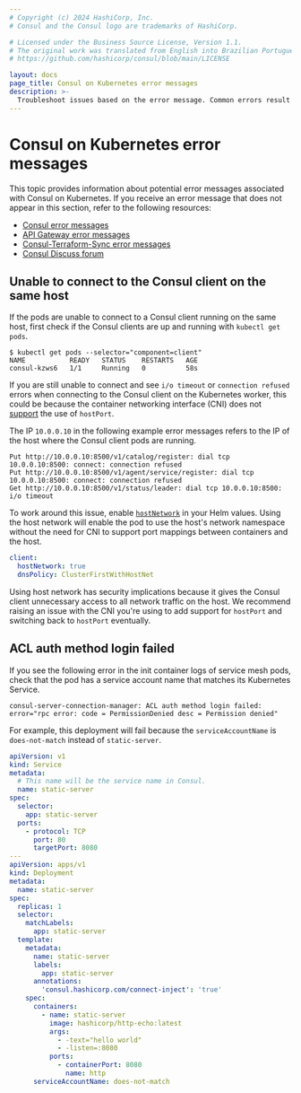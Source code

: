 ```yaml
---
# Copyright (c) 2024 HashiCorp, Inc.
# Consul and the Consul logo are trademarks of HashiCorp.

# Licensed under the Business Source License, Version 1.1.
# The original work was translated from English into Brazilian Portuguese.
# https://github.com/hashicorp/consul/blob/main/LICENSE

layout: docs
page_title: Consul on Kubernetes error messages
description: >-
  Troubleshoot issues based on the error message. Common errors result from failed actions, timeouts, multiple entries, bad and expired certificates, invalid characters, syntax parsing, malformed responses, and exceeded deadlines.
---
```


# Consul on Kubernetes error messages

This topic provides information about potential error messages associated with Consul on Kubernetes. If you receive an error message that does not appear in this section, refer to the following resources:

- [Consul error messages](/consul/docs/error-messages/consul)
- [API Gateway error messages](/consul/docs/error-messages/api-gateway)
- [Consul-Terraform-Sync error messages](/consul/docs/error-messages/cts)
- [Consul Discuss forum](https://discuss.hashicorp.com/)

## Unable to connect to the Consul client on the same host

If the pods are unable to connect to a Consul client running on the same host, first check if the Consul clients are up and running with `kubectl get pods`.

```shell-session
$ kubectl get pods --selector="component=client"
NAME           READY   STATUS    RESTARTS   AGE
consul-kzws6   1/1     Running   0          58s
```

If you are still unable to connect and see `i/o timeout` or `connection refused` errors when connecting to the Consul client on the Kubernetes worker, this could be because the container networking interface (CNI) does not [support](https://kubernetes.io/docs/concepts/extend-kubernetes/compute-storage-net/network-plugins/#support-hostport) the use of `hostPort`.

The IP `10.0.0.10` in the following example error messages refers to the IP of the host where the Consul client pods are running.

<CodeBlockConfig hideClipboard>

```log
Put http://10.0.0.10:8500/v1/catalog/register: dial tcp 10.0.0.10:8500: connect: connection refused
Put http://10.0.0.10:8500/v1/agent/service/register: dial tcp 10.0.0.10:8500: connect: connection refused
Get http://10.0.0.10:8500/v1/status/leader: dial tcp 10.0.0.10:8500: i/o timeout
```

</CodeBlockConfig>

To work around this issue, enable [`hostNetwork`](/consul/docs/reference/k8s/helm#v-client-hostnetwork) in your Helm values. Using the host network will enable the pod to use the host's network namespace without the need for CNI to support port mappings between containers and the host.

```yaml
client:
  hostNetwork: true
  dnsPolicy: ClusterFirstWithHostNet
```

<Note>

Using host network has security implications because it gives the Consul client unnecessary access to all network traffic on the host. We recommend raising an issue with the CNI you're using to add support for `hostPort` and switching back to `hostPort` eventually.

</Note>

## ACL auth method login failed

If you see the following error in the init container logs of service mesh pods, check that the pod has a service account name that matches its Kubernetes Service.

<CodeBlockConfig hideClipboard>

```log
consul-server-connection-manager: ACL auth method login failed: error="rpc error: code = PermissionDenied desc = Permission denied"
```

</CodeBlockConfig>

For example, this deployment will fail because the `serviceAccountName` is `does-not-match` instead of `static-server`.

<CodeBlockConfig hideClipboard>

```yaml
apiVersion: v1
kind: Service
metadata:
  # This name will be the service name in Consul.
  name: static-server
spec:
  selector:
    app: static-server
  ports:
    - protocol: TCP
      port: 80
      targetPort: 8080
---
apiVersion: apps/v1
kind: Deployment
metadata:
  name: static-server
spec:
  replicas: 1
  selector:
    matchLabels:
      app: static-server
  template:
    metadata:
      name: static-server
      labels:
        app: static-server
      annotations:
        'consul.hashicorp.com/connect-inject': 'true'
    spec:
      containers:
        - name: static-server
          image: hashicorp/http-echo:latest
          args:
            - -text="hello world"
            - -listen=:8080
          ports:
            - containerPort: 8080
              name: http
      serviceAccountName: does-not-match
```

</CodeBlockConfig>
